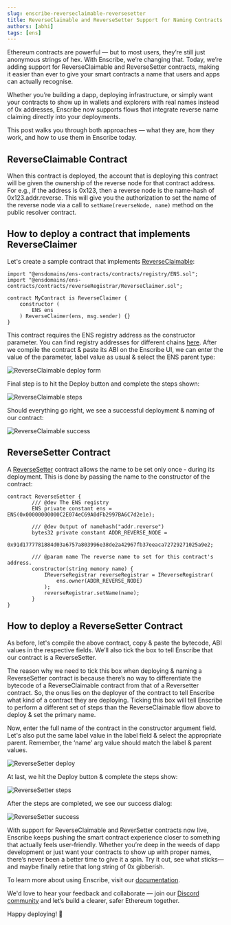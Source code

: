 ```yaml
---
slug: enscribe-reverseclaimable-reversesetter
title: ReverseClaimable and ReverseSetter Support for Naming Contracts with Enscribe
authors: [abhi]
tags: [ens]
---
```


Ethereum contracts are powerful — but to most users, they’re still just anonymous strings of hex. With Enscribe, we’re changing that. Today, we’re adding support for ReverseClaimable and ReverseSetter contracts, making it easier than ever to give your smart contracts a name that users and apps can actually recognise.

Whether you’re building a dapp, deploying infrastructure, or simply want your contracts to show up in wallets and explorers with real names instead of 0x addresses, Enscribe now supports flows that integrate reverse name claiming directly into your deployments.

This post walks you through both approaches — what they are, how they work, and how to use them in Enscribe today.

## ReverseClaimable Contract

When this contract is deployed, the account that is deploying this contract will be given the ownership of the reverse node for that contract address. For e.g., if the address is 0x123, then a reverse node is the name-hash of 0x123.addr.reverse. This will give you the authorization to set the name of the reverse node via a call to `setName(reverseNode, name)` method on the public resolver contract.

## How to deploy a contract that implements ReverseClaimer

Let's create a sample contract that implements [ReverseClaimable](https://docs.ens.domains/web/naming-contracts#reverseclaimersol):

```Solidity
import "@ensdomains/ens-contracts/contracts/registry/ENS.sol";
import "@ensdomains/ens-contracts/contracts/reverseRegistrar/ReverseClaimer.sol";

contract MyContract is ReverseClaimer {
	constructor (
    	ENS ens
	) ReverseClaimer(ens, msg.sender) {}
}
```

This contract requires the ENS registry address as the constructor parameter. You can find registry addresses for different chains [here](https://docs.ens.domains/learn/deployments/). After we compile the contract & paste its ABI on the Enscribe UI, we can enter the value of the parameter, label value as usual & select the ENS parent type:

![ReverseClaimable deploy form](reverseclaimable-deploy.png)

Final step is to hit the Deploy button and complete the steps shown:

![ReverseClaimable steps](reverseclaimable-steps.png)

Should everything go right, we see a successful deployment & naming of our contract:

![ReverseClaimable success](reverseclaimable-success.png)

## ReverseSetter Contract

A [ReverseSetter](https://docs.ens.domains/web/naming-contracts/#set-a-name-in-the-constructor) contract allows the name to be set only once - during its deployment. This is done by passing the name to the constructor of the contract:

```Solidity
contract ReverseSetter {
        /// @dev The ENS registry
        ENS private constant ens = ENS(0x00000000000C2E074eC69A0dFb2997BA6C7d2e1e);

        /// @dev Output of namehash("addr.reverse")
        bytes32 private constant ADDR_REVERSE_NODE =
            0x91d1777781884d03a6757a803996e38de2a42967fb37eeaca72729271025a9e2;

        /// @param name The reverse name to set for this contract's address.
        constructor(string memory name) {
            IReverseRegistrar reverseRegistrar = IReverseRegistrar(
                ens.owner(ADDR_REVERSE_NODE)
            );
            reverseRegistrar.setName(name);
        }
}
```

## How to deploy a ReverseSetter Contract

As before, let's compile the above contract, copy & paste the bytecode, ABI values in the respective fields. We’ll also tick the box to tell Enscribe that our contract is a ReverseSetter.

The reason why we need to tick this box when deploying & naming a ReverseSetter contract is because there’s no way to differentiate the bytecode of a ReverseClaimable contract from that of a Reversetter contract. So, the onus lies on the deployer of the contract to tell Enscribe what kind of a contract they are deploying. Ticking this box will tell Enscribe to  perform a different set of steps than the ReverseClaimable flow above to deploy & set the primary name.

Now, enter the full name of the contract in the constructor argument field. Let's also put the same label value in the label field & select the appropriate parent. Remember, the ‘name’ arg value should match the label & parent values.

![ReverseSetter deploy](reversesetter-deploy.png)

At last, we hit the Deploy button & complete the steps show:

![ReverseSetter steps](reversesetter-steps.png)

After the steps are completed, we see our success dialog:

![ReverseSetter success](reversesetter-success.png)

With support for ReverseClaimable and ReverSetter contracts now live, Enscribe keeps pushing the smart contract experience closer to something that actually feels user-friendly. Whether you’re deep in the weeds of dapp development or just want your contracts to show up with proper names, there’s never been a better time to give it a spin. Try it out, see what sticks—and maybe finally retire that long string of 0x gibberish.

To learn more about using Enscribe, visit our [documentation](https://www.enscribe.xyz/docs).

We'd love to hear your feedback and collaborate — join our [Discord community](https://discord.gg/8QUMMdS5GY) and let’s build a clearer, safer Ethereum together.

Happy deploying! 🚀